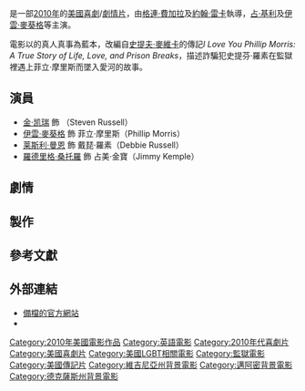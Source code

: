 {{noteTA
|T=zh-cn:我爱你，菲利普·莫里斯; zh-hk:基志雙雄; zh-tw:娘子漢大丈夫;
|G1=Show
|1=zh-cn:我爱你，菲利普·莫里斯; zh-hk:基志雙雄; zh-tw:娘子漢大丈夫;
|2=zh-cn:史提夫·麦维克; zh-hk:史提夫·麥維卡; zh-tw:史提夫·麥維克;}}
{{Infobox Film
| name           = 娘子漢大丈夫
| original_name  = ''I Love You Phillip Morris''
| cn_name        = 我爱你莫里斯
| hk_name        = 基志雙雄
| tw_name        = 娘子漢大丈夫
| image          = I Love You Phillip Morris.jpg
| caption        = 《娘子漢大丈夫》電影海報
| producer       = [[安德魯·拉薩|安德魯·拉薩]]（Andrew Lazar）<br />[[法·夏里耶|法·夏里耶]]（Far Shariat）
| director       = [[葛倫·費卡拉|葛倫·費卡拉]]（Glenn Ficarra）<br />[[約翰·瑞卡|約翰·瑞卡]]（John Requa）
| writer         = '''原著'''：[[史提夫·麥維克|史提夫·麥維克]]（Steve McVicker）<br />'''劇本'''：[[葛倫·費卡拉|葛倫·費卡拉]]<br />　　　[[約翰·瑞卡|約翰·瑞卡]]
| starring       = [[金·凯瑞|金·凯瑞]]<br />[[伊旺·麥奎格|伊旺·麥奎格]]<br />[[莱斯利·曼恩|莱斯利·曼恩]]<br />[[羅德里格·桑托羅|羅德里格·桑托羅]]
| music          = {{link-en|Nick Urata|Nick Urata}}
| cinematography = 塞維亞·皮勒斯·高拔（Xavier Pérez Grobet）
| editing        = Thomas J. Nordberg
| production_company = 
| distributor    = {{flagicon|US}} Consolidated Pictures Group
| released       = {{flagicon|BEL}} 2010年2月10日<br /> {{flagicon|FRA}}  2010年2月10日<br /> {{flagicon|RUS}}  2010年2月11日<br /> {{flagicon|TWN}} 2010年2月12日<br /> {{flagicon|FIN}} 2010年2月26日<br /> {{flagicon|SWE}} 2010年2月26日<ref>[[IMDb|IMDb]]，[http://www.imdb.com/title/tt1045772/releaseinfo]</ref>
| runtime        = 100分鐘
| country        = {{USA}}
| language       = [[英語|英語]]
| budget         = $2千萬美元
| gross          = 
| website        =
| imdb_id        = 
}}
{{作品名稱|name=''I Love You Phillip Morris''|hk=基志雙雄|tw=娘子漢大丈夫|cn=我爱你莫里斯}}是一部[[2010年電影|2010年]]的[[美國電影|美國]][[喜劇片|喜劇]]/[[劇情片|劇情片]]，由[[格連·費加拉|格連·費加拉]]及[[約翰·雷卡|約翰·雷卡]]執導，[[占·基利|占·基利]]及[[伊雲·麥葵格|伊雲·麥葵格]]等主演。

電影以{{link-en|史提芬·羅素|Steven Russell}}的真人真事為藍本，改編自[[史提夫·麥維卡|史提夫·麥維卡]]的傳記''I Love You Phillip Morris: A True Story of Life, Love, and Prison Breaks''，描述詐騙犯史提芬·羅素在監獄裡遇上菲立·摩里斯而墜入愛河的故事。

==演員==
* [[金·凯瑞|金·凯瑞]] 飾 {{link-en|史提芬·傑·羅素|Steven Jay Russell}}（Steven Russell）
* [[伊雲·麥葵格|伊雲·麥葵格]] 飾 菲立·摩里斯（Phillip Morris）
* [[莱斯利·曼恩|莱斯利·曼恩]] 飾 戴琵·羅素（Debbie Russell）
* [[羅德里格·桑托羅|羅德里格·桑托羅]] 飾 占美·金寶（Jimmy Kemple）

==劇情==

==製作==

==參考文獻==
<references/>

==外部連結==
* [https://web.archive.org/web/20100310011738/http://www.phillipmorristhemovie.com/ 備檔的官方網站]
* {{imdb title|id=1045772|title=娘子漢大丈夫}}

{{DEFAULTSORT:I Love You Phillip Morris}}
[[Category:2010年美國電影作品|Category:2010年美國電影作品]]
[[Category:英語電影|Category:英語電影]]
[[Category:2010年代喜劇片|Category:2010年代喜劇片]]
[[Category:美國喜劇片|Category:美國喜劇片]]
[[Category:美國LGBT相關電影|Category:美國LGBT相關電影]]
[[Category:監獄電影|Category:監獄電影]]
[[Category:美國傳記片|Category:美國傳記片]]
[[Category:維吉尼亞州背景電影|Category:維吉尼亞州背景電影]]
[[Category:邁阿密背景電影|Category:邁阿密背景電影]]
[[Category:德克薩斯州背景電影|Category:德克薩斯州背景電影]]